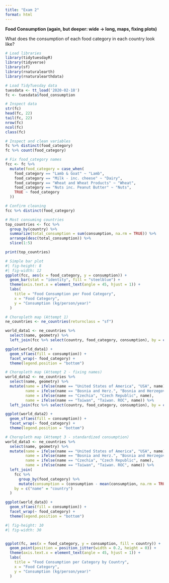 ```yaml
---
title: "Exam 2"
format: html
---
```


**Food Consumption (again, but deeper: wide → long, maps, fixing plots)**

What does the consumption of each food category in each country look like?

```r
# Load libraries
library(tidytuesdayR)
library(tidyverse)
library(sf)
library(rnaturalearth)
library(rnaturalearthdata)

# Load TidyTuesday data
tuesdata <- tt_load('2020-02-18')
fc <- tuesdata$food_consumption

# Inspect data
str(fc)
head(fc, 22)
tail(fc, 22)
nrow(fc)
ncol(fc)
class(fc)

# Inspect and clean variables
fc %>% distinct(food_category)
fc %>% count(food_category)

# Fix food_category names
fcc <- fc %>%
  mutate(food_category = case_when(
    food_category == "Lamb & Goat" ~ "Lamb",
    food_category == "Milk - inc. cheese" ~ "Dairy",
    food_category == "Wheat and Wheat Products" ~ "Wheat",
    food_category == "Nuts inc. Peanut Butter" ~ "Nuts",
    TRUE ~ food_category
  ))

# Confirm cleaning
fcc %>% distinct(food_category)

# Most consuming countries
top_countries <- fcc %>%
  group_by(country) %>%
  summarize(total_consumption = sum(consumption, na.rm = TRUE)) %>%
  arrange(desc(total_consumption)) %>%
  slice(1:5)

print(top_countries)

# Simple bar plot
#| fig-height: 8
#| fig-width: 12
ggplot(fcc, aes(x = food_category, y = consumption)) +
  geom_bar(stat = "identity", fill = "steelblue") +
  theme(axis.text.x = element_text(angle = 45, hjust = 1)) +
  labs(
    title = "Food Consumption per Food Category",
    x = "Food Category",
    y = "Consumption (kg/person/year)"
  )

# Choropleth map (Attempt 1)
ne_countries <- ne_countries(returnclass = "sf")

world_data1 <- ne_countries %>%
  select(name, geometry) %>%
  left_join(fcc %>% select(country, food_category, consumption), by = c("name" = "country")) 

ggplot(world_data1) +
  geom_sf(aes(fill = consumption)) +
  facet_wrap(~ food_category) +
  theme(legend.position = "bottom")

# Choropleth map (Attempt 2 - fixing names)
world_data2 <- ne_countries %>%
  select(name, geometry) %>%
  mutate(name = ifelse(name == "United States of America", "USA", name),
         name = ifelse(name == "Bosnia and Herz.", "Bosnia and Herzegovina", name),
         name = ifelse(name == "Czechia", "Czech Republic", name),
         name = ifelse(name == "Taiwan", "Taiwan. ROC", name)) %>%
  left_join(fcc %>% select(country, food_category, consumption), by = c("name" = "country"))

ggplot(world_data2) +
  geom_sf(aes(fill = consumption)) +
  facet_wrap(~ food_category) +
  theme(legend.position = "bottom")

# Choropleth map (Attempt 3 - standardized consumption)
world_data3 <- ne_countries %>%
  select(name, geometry) %>%
  mutate(name = ifelse(name == "United States of America", "USA", name),
         name = ifelse(name == "Bosnia and Herz.", "Bosnia and Herzegovina", name),
         name = ifelse(name == "Czechia", "Czech Republic", name),
         name = ifelse(name == "Taiwan", "Taiwan. ROC", name)) %>%
  left_join(
    fcc %>%
      group_by(food_category) %>%
      mutate(consumption = (consumption - mean(consumption, na.rm = TRUE)) / sd(consumption, na.rm = TRUE)),
    by = c("name" = "country")
  )

ggplot(world_data3) +
  geom_sf(aes(fill = consumption)) +
  facet_wrap(~ food_category) +
  theme(legend.position = "bottom")

```

```r

#| fig-height: 10
#| fig-width: 30


ggplot(fc, aes(x = food_category, y = consumption, fill = country)) +
  geom_point(position = position_jitter(width = 0.2, height = 0)) +
  theme(axis.text.x = element_text(angle = 45, hjust = 1)) +
  labs(
    title = "Food Consumption per Category by Country",
    x = "Food Category",
    y = "Consumption (kg/person/year)"
  )


```
